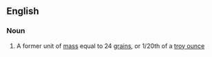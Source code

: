 ==English==

===Noun===
{{wikipedia}}
{{en-noun}}

# A former unit of [[mass]] equal to 24 [[grain]]s, or 1/20th of a [[troy ounce]]
